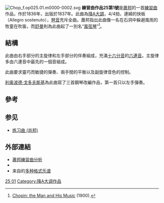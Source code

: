 {{NoteTA
|G1=Music
}}
[[File:Chop_f.op025.01.m0000-0002.svg|thumb]]
'''練習曲作品25第1號'''是[[蕭邦|蕭邦]]的一首[[練習曲|練習曲]]作品，作於1836年，出版於1837年。此曲為[[降A大調|降A大調]]，4/4拍，連綿的快板（Allegro sostenuto），[[琶音|琶音]]充斥全曲。蕭邦指出此曲像一名在石洞中躲避風雨的牧童在吹笛，而[[罗伯特·舒曼|舒曼]]則為此曲起了一別名“[[風弦琴|風弦琴]]”<ref>[http://www.gutenberg.org/catalog/world/readfile?pageno=61&fk_files=9283 Chopin: the Man and His Music] (1900).</ref>。

==結構==
{{listen
 | filename     = Frederic Chopin - Opus 25 - Twelve Grand Etudes - A flat Major.ogg
 | title        = 練習曲作品25第1號
 | description  = 演奏：{{link-en|玛莎·戈德斯坦|Martha Goldstein}}
 | format       = [[Ogg|Ogg]]
 | filename2    = Frederic Chopin - etude no. 1 in a flat major, op. 25.ogg
 | title2       = 練習曲作品25第1號
 | description2 = 演奏：Donald Betts；來源：[[Musopen|Musopen]]
 | format2      = [[ogg|ogg]]
}}
此曲由右手部分的主旋律和左手部分的伴奏組成，充滿[[十六分音符|十六分音]]的[[連音_(節奏)|六連音]]。主旋律多由六連音中最先的一個音組成。

此曲要求靈巧而敏捷的彈奏、兩手間的平衡以及副旋律音色的控制。

[[利奥波德·戈多夫斯基|利奥波德·戈多夫斯基]]為此曲寫了三首鋼琴改編作品，第一首只以左手彈奏。

==參考==
{{reflist}}

== 参见 ==
* [[练习曲_(肖邦)|练习曲 (肖邦)]]

== 外部連結 ==
* [http://www.ourchopin.com/analysis/etude25.html 蕭邦練習曲分析] {{En icon}}
* {{IMSLP2|work=Etudes_Op.25_%28Chopin%2C_Frederic%29|cname=練習曲 Op. 25}}
* 来自{{le|乌托邦计划|Mutopia Project}}的[https://www.mutopiaproject.org/cgibin/piece-info.cgi?id=489 多种格式乐谱]
{{肖邦練習曲}}
[[Category:蕭邦練習曲|25 01]]
[[Category:降A大调作品|Category:降A大调作品]]